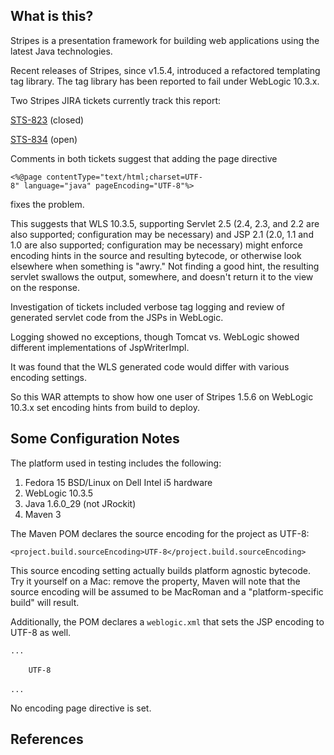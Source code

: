 ==What is this?==
Stripes is a presentation framework for building web applications using the latest Java technologies.

Recent releases of Stripes, since v1.5.4, introduced a refactored templating tag library. The tag library has been reported to fail under WebLogic 10.3.x.

Two Stripes JIRA tickets currently track this report:

[[http://www.stripesframework.org/jira/browse/STS-823|STS-823]] (closed)

[[http://www.stripesframework.org/jira/browse/STS-834|STS-834]] (open)

Comments in both tickets suggest that adding the page directive
 <%@page contentType="text/html;charset=UTF-8" language="java" pageEncoding="UTF-8"%>
fixes the problem.

This suggests that WLS 10.3.5, supporting Servlet 2.5 (2.4, 2.3, and 2.2 are also supported; configuration may be necessary) and JSP 2.1 (2.0, 1.1 and 1.0 are also supported; configuration may be necessary) might enforce encoding hints in the source and resulting bytecode, or otherwise look elsewhere when something is "awry." Not finding a good hint, the resulting servlet swallows the output, somewhere, and doesn't return it to the view on the response.

Investigation of tickets included verbose tag logging and review of generated servlet code from the JSPs in WebLogic.

Logging showed no exceptions, though Tomcat vs. WebLogic showed different implementations of JspWriterImpl.

It was found that the WLS generated code would differ with various encoding settings.

So this WAR attempts to show how one user of Stripes 1.5.6 on WebLogic 10.3.x set encoding hints from build to deploy.

==Some Configuration Notes==

The platform used in testing includes the following:

# Fedora 15 BSD/Linux on Dell Intel i5 hardware
# WebLogic 10.3.5
# Java 1.6.0_29 (not JRockit)
# Maven 3

The Maven POM declares the source encoding for the project as UTF-8:
 <project.build.sourceEncoding>UTF-8</project.build.sourceEncoding>

This source encoding setting actually builds platform agnostic bytecode. Try it yourself on a Mac: remove the property, Maven will note that the source encoding will be assumed to be MacRoman and a "platform-specific build" will result.

Additionally, the POM declares a <code>weblogic.xml</code> that sets the JSP encoding to UTF-8 as well.

 ...
 <jsp-descriptor>
     <encoding>UTF-8</encoding>
 </jsp-descriptor>
 ...

No encoding page directive is set.

==References==